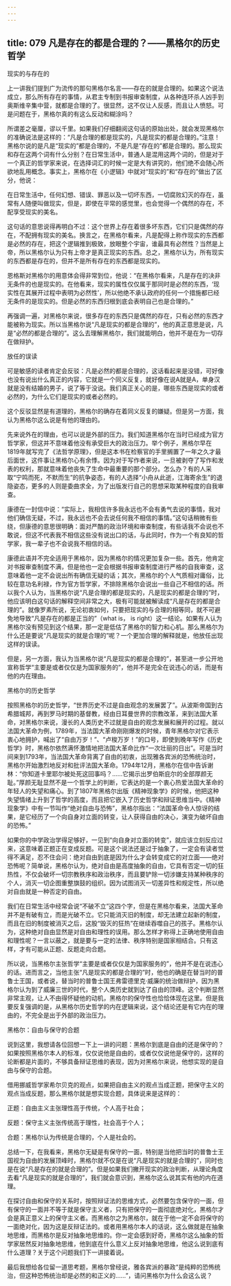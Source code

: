 ```yaml
---
---
---
```

title: 079 凡是存在的都是合理的？——黑格尔的历史哲学
---







现实的与存在的

上一讲我们提到广为流传的那句黑格尔名言——存在的就是合理的。如果这个说法成立，那么所有存在的事情，从君主专制到书报审查制度，从各种连环杀人凶手到奥斯维辛集中营，就都是合理的了。很显然，这不仅让人反感，而且让人愤怒。可是问题在于，黑格尔真的有这么反动和糊涂吗？

所谓差之毫厘，谬以千里。如果我们仔细翻阅这句话的原始出处，就会发现黑格尔的准确说法是这样的：“凡是合理的都是现实的，凡是现实的都是合理的。”注意！黑格尔说的是凡是“现实的”都是合理的，不是凡是“存在的”都是合理的。那么现实和存在这两个词有什么分别？在日常生活中，普通人是混用这两个词的，但是对于一个真正的哲学家来说，在选择词汇的时候一定是大有讲究的，他们绝不会随心所欲地乱用概念。事实上，黑格尔在《小逻辑》中就对“现实的”和“存在的”做出了区分，他说：

在日常生活中，任何幻想、错误、罪恶以及一切坏东西，一切腐败幻灭的存在，虽常有人随便叫做现实，但是，即使在平常的感觉里，也会觉得一个偶然的存在，不配享受现实的美名。

这句话的意思说得再明白不过：这个世界上存在着很多坏东西，它们只是偶然的存在，不配拥有现实的美名。换言之，在黑格尔看来，凡是配得上称作现实的东西都是必然的存在，把这个逻辑推到极致，放眼整个宇宙，谁最具有必然性？当然是上帝，所以黑格尔认为只有上帝才是真正现实的东西。总之，黑格尔认为，所有现实的东西都是存在的，但并不是所有存在的东西都是现实的。

恩格斯对黑格尔的用意体会得非常到位，他说：“在黑格尔看来，凡是存在的决非无条件的也是现实的。在他看来，现实的属性仅仅属于那同时是必然的东西，‘现实性在其展开过程中表明为必然性’，所以他绝不承认政府的任何一个措施都已经无条件的是现实的。但是必然的东西归根到底会表明自己也是合理的。”

再强调一遍，对黑格尔来说，很多存在的东西只是偶然的存在，只有必然的东西才能被称为现实。所以当黑格尔说“凡是现实的都是合理的”，他的真正意思是说，凡是“必然的都是合理的”。这么去理解黑格尔，我们就能明白，他并不是在为一切存在做辩护。


放任的误读

可是敏感的读者肯定会反驳：凡是必然的都是合理的，这话看起来是没错，可好像也没有说出什么真正的内容，它就是一个同义反复，就好像在说A就是A，单身汉就是没有结婚的男子，说了等于没说。我们真正关心的是，哪些东西是现实的或者必然的，为什么它们是现实的或者必然的。

这个反驳显然是有道理的，黑格尔的确存在着同义反复的嫌疑。但是另一方面，我认为黑格尔这么说是有他的理由的。

先来说外在的理由，也可以说是外部的压力。我们知道黑格尔在当时已经成为官方哲学家，但这并不意味着他没有承受巨大的政治压力。举个例子，黑格尔早在1819年就写完了《法哲学原理》，但是这本书在检察官的手里搁置了一年之久才最后面世，这件事让黑格尔心有余悸。因为对于写作者来说，一旦被剥夺了写作和发表的权利，那就意味着他丧失了生命中最重要的那个部分。怎么办？有的人采取“宁鸣而死，不默而生”的抗争姿态，有的人选择“小舟从此逝，江海寄余生”的退隐姿态，更多的人则是委曲求全，为了出版发行自己的思想采取某种程度的自我审查。

康德在一封信中说：“实际上，我相信许多我永远也不会有勇气去说的事情，我对他们确信无疑，不过，我永远也不会去说任何我不相信的事情。”这句话稍微有些绕，但康德的意思很明确：面对严酷的政治环境和审查制度，有些话我不会说也不敢说，但这不代表我不相信这些没有说出口的话，与此同时，作为一个有良知的哲学家，我一辈子也不会说我不相信的话。

康德此语并不完全适用于黑格尔，因为黑格尔的情况更加复杂一些。首先，他肯定对书报审查制度不满，但是他也一定会根据书报审查制度进行严格的自我审查，这意味着他一定不会说出所有确信无疑的话；其次，黑格尔的个人气质相对庸俗，比较在意功名利禄，作为官方哲学家，不排除黑格尔会说出一些自己不相信的话。所以我个人认为，当黑格尔说“凡是合理的都是现实的，凡是现实的都是合理的”时，他应该明白这句话的解释空间非常之大，极有可能就被解读成“凡是存在的都是合理的”。就像罗素所说，无论初衷如何，只要把现实的与合理的相等同，就不可避免地导致“凡是存在的都是正当的”（what is， is right）这一结论。如果有人认为黑格尔没有预见到这个结果，那一定是低估了黑格尔的智力和心机。那么黑格尔为什么还是要说“凡是现实的就是合理的”呢？一个更加合理的解释就是，他放任出现这样的误读。

但是，另一方面，我认为当黑格尔说“凡是现实的都是合理的”，甚至进一步公开地宣称哲学“主要是或者仅仅是为国家服务的”，他并不是完全在说违心的话，而是有他的内在理由。


黑格尔的历史哲学

按照黑格尔的历史哲学，“世界历史不过是自由观念的发展罢了”。从波斯帝国到古希腊城邦，再到罗马时期的基督教，经由日耳曼世界的宗教改革，来到法国大革命，对黑格尔来说，漫长的人类历史不过就是自由的观念发展和展开的过程。就以法国大革命为例，1789年，当法国大革命刚刚爆发的时候，青年黑格尔对它表示衷心地拥护，喊出了“自由万岁！”、“卢梭万岁！”的口号，即使到晚年写作《历史哲学》时，黑格尔依然满怀激情地把法国大革命比作“一次壮丽的日出”。可是当时间来到1793年，当法国大革命背离了自由的初衷，出现雅各宾派的恐怖统治时，黑格尔开始激烈地反对和批评法国大革命。1794年12月，黑格尔在信中告诉谢林：“你知道卡里耶尔被处死这回事吗？……它揭示出罗伯斯庇尔的全部厚颜无耻。”厚颜无耻显然不是一个哲学上的判断，它表达的是一个衷心热爱法国大革命的年轻人的失望和痛心。到了1807年黑格尔出版《精神现象学》的时候，他把这种失望情绪上升到了哲学的高度，而且把它嵌入了历史哲学和辩证思维当中。《精神现象学》中有一节叫作“绝对自由与恐怖”，黑格尔指出：“法国革命令人惊讶的结果，是它经历了一个向自身对立面的转变，让人获得自由的决心，演变为破坏自由的恐怖。”

如果你的中学政治学得足够好，一见到“向自身对立面的转变”，就应该立刻反应过来，这意味着正题正在变成反题。可是这个说法还是过于抽象了，一定会有读者觉得不满足，忍不住会问：绝对自由到底是因为什么才会转变成它的对立面——绝对恐怖呢？简单说，黑格尔认为，绝对自由是高度抽象的自由，它具有否定一切的狂热性，不仅会破坏一切宗教秩序和政治秩序，而且要铲除一切涉嫌支持某种秩序的个人，消灭一切企图重整旗鼓的组织。因为试图消灭一切差异性和规定性，所以绝对自由就是一种否定的自由。

我们在日常生活中经常会说“不破不立”这四个字，但是在黑格尔看来，法国大革命并不是有破有立，而是光破不立。它只能消灭旧的制度，却无法建立起新的制度，而且在旧的制度被消灭之后，这股“毁灭的狂热”在继续吞噬自己的孩子。黑格尔认为，这种绝对自由显然是对自由和理性的误用。那么怎样才称得上正确地使用自由和理性呢？一言以蔽之，就是要与一定的法律、秩序特别是国家相结合。只有这样，才有可能从正题、反题走向合题。

所以说，当黑格尔主张哲学“主要是或者仅仅是为国家服务的”，他并不是在说违心的话。进而言之，当他主张“凡是现实的都是合理的”时，他也的确是在替当时的普鲁士王国，或者说，替当时的普鲁士国王弗雷德里克·威廉的统治做辩护，因为黑格尔认为到了威廉三世的时代，整个人类历史就到达了自由的顶峰。这个判断显然非常主观，让人不由得怀疑他的动机，黑格尔的保守性也恰恰体现在这里。但是我要反复强调的是，从黑格尔历史哲学的内在逻辑来说，这个结论还是有它内在的理由的，不完全是出于外部的政治压力。


黑格尔：自由与保守的合题

说到这里，我想请各位回想一下上一讲的问题：黑格尔到底是自由的还是保守的？如果按照黑格尔本人的标准，仅仅说他是自由的，或者仅仅说他是保守的，这样的论断都是片面的，不够具备辩证思维的表现，因为对黑格尔来说，他想实现的是自由与保守的合题。

借用挪威哲学家希尔贝克的观点，如果把自由主义的观点当成正题，把保守主义的观点当成反题，那么黑格尔就是想实现合题，具体说来是这样的：

正题：自由主义主张理性高于传统，个人高于社会；

反题：保守主义主张传统高于理性，社会高于个人；

合题：黑格尔认为传统是合理的，个人是社会的。

总结一下，在我看来，黑格尔无疑是有保守的一面，特别是当他把当时的普鲁士王国视为自由的发展顶峰时，黑格尔就不仅是在说“凡是现实的就是合理的”，同时也是在说“凡是存在的就是合理的”。但是如果我们撇开现实的政治判断，从理论角度去看“凡是现实的就是合理的”，我们就会意识到，黑格尔这么说其实有他的内在道理。

在探讨自由和保守的关系时，按照辩证法的思维方式，必然要包含保守的一面，但有保守的一面并不等于就是保守主义者，只有把保守的一面彻底绝对化，黑格尔才会是真正意义上的保守主义者。而黑格尔之为黑格尔，就在于他一定不会将保守的一面绝对化，因为这是反辩证法的。或者用黑格尔本人的话说，这么做就是在抽象地思维，而黑格尔是反对抽象地思维的。你一定会感到好奇，黑格尔这么抽象的哲学家居然反对抽象地思维，他到底在什么意义上反对抽象地思维，他这么说到底有什么道理？关于这个问题我们下一讲接着说。

最后我想给各位留一道思考题，黑格尔曾经说，雅各宾派的暴政“是纯粹的恐怖统治，但这种恐怖统治却是必然的和正义的……”，请问黑格尔为什么会这么说？